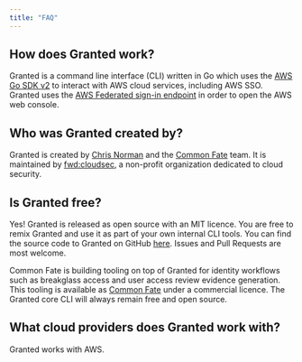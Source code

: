 ```yaml
---
title: "FAQ"
---
```


## How does Granted work?

Granted is a command line interface (CLI) written in Go which uses the [AWS Go SDK v2](https://github.com/aws/aws-sdk-go-v2) to interact with AWS cloud services, including AWS SSO. Granted uses the [AWS Federated sign-in endpoint](https://docs.aws.amazon.com/IAM/latest/UserGuide/id_roles_providers_enable-console-custom-url.html) in order to open the AWS web console.

## Who was Granted created by?

Granted is created by [Chris Norman](https://cnorman.co) and the [Common Fate](https://commonfate.io) team. It is maintained by [fwd:cloudsec](https://fwdcloudsec.org), a non-profit organization dedicated to cloud security.

## Is Granted free?

Yes! Granted is released as open source with an MIT licence. You are free to remix Granted and use it as part of your own internal CLI tools. You can find the source code to Granted on GitHub [here](https://github.com/common-fate/granted). Issues and Pull Requests are most welcome.

Common Fate is building tooling on top of Granted for identity workflows such as breakglass access and user access review evidence generation. This tooling is available as [Common Fate](https://commonfate.io) under a commercial licence. The Granted core CLI will always remain free and open source.

## What cloud providers does Granted work with?

Granted works with AWS.
